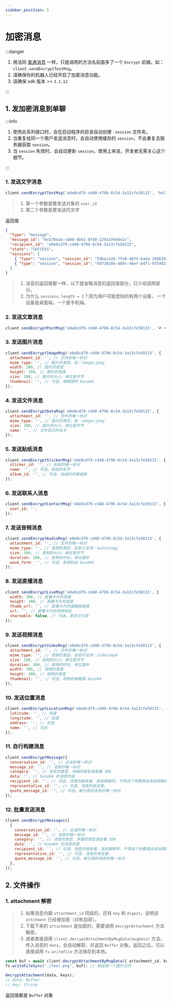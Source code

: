 ```yaml
---
sidebar_position: 5
---
```


# 加密消息

:::danger

1. 用法同 [普通消息](/docs/server/client/message) 一样，只是调用的方法名前面多了一个 `Encrypt` 前缀，如：`client.sendEncryptTextMsg`。
2. 请确保你的机器人已经开启了加密消息功能。
3. 请确保 sdk 版本 >= `3.1.12`

:::

## 1. 发加密消息到单聊

:::info

1. 使用此系列接口时，会在启动程序的目录自动创建 `.session` 文件夹。
2. 当重复给同一个用户发送消息时，会自动使用缓存的 `session`，不会重复去服务器获取 `session`。
3. 当 `session` 失效时，会自动更新 `session`。使用上来说，开发者无需关心这个细节。

:::

### 1. 发送文字消息

```js
client.sendEncryptTextMsg('e8e8cd79-cd40-4796-8c54-3a13cfe50115', 'hello');
```

> 1. 第一个参数是要发送对象的 `user_id`
> 2. 第二个参数是要发送的文字

返回值

```json
{
  "type": "message",
  "message_id": "0cb78e16-c600-4b61-8f88-2291d7644e2c",
  "recipient_id": "e8e8cd79-cd40-4796-8c54-3a13cfe50115",
  "state": "SUCCESS",
  "sessions": [
    { "type": "session", "session_id": "5dbace26-7fe0-4074-bada-18d6201a21af", "public_key": "" },
    { "type": "session", "session_id": "69738284-409c-4bef-b4f1-9754923134bf", "public_key": "" }
  ]
}
```

> 1. 消息的返回值都一样，以下就省略消息的返回值部分，只介绍调用部分。
> 2. 为什么 `sessions.length = 2` ? 因为用户可能登陆的有两个设备， 一个设备是桌面端，一个是手机端。

### 2. 发送文章消息

```js
client.sendEncryptPostMsg('e8e8cd79-cd40-4796-8c54-3a13cfe50115', '# 一级标题\n## 二级标题\n 正文..');
```

### 3. 发送图片消息

```js
client.sendEncryptImageMsg('e8e8cd79-cd40-4796-8c54-3a13cfe50115', {
  attachment_id: '', // 文件的唯一标识
  mime_type: '', // 图片的类型，如：image/jpeg
  width: 300, // 图片的宽度
  height: 300, // 图片的高度
  size: 300, // 图片的大小，单位是字节
  thumbnail: '', // 可选，缩略图的 base64
});
```

### 4. 发送文件消息

```js
client.sendEncryptDataMsg('e8e8cd79-cd40-4796-8c54-3a13cfe50115', {
  attachment_id: '', // 文件的唯一标识
  mime_type: '', // 图片的类型，如：image/jpeg
  size: 300, // 图片的大小，单位是字节
  name: '', // 文件显示的名字
});
```

### 5. 发送贴纸消息

```js
client.sendEncryptStickerMsg('e8e8cd79-cd40-4796-8c54-3a13cfe50115', {
  sticker_id: '', // 贴纸的唯一标识
  name: '', // 可选，贴纸的名字
  album_id: '', // 可选，贴纸的所属相册
});
```

### 6. 发送联系人消息

```js
client.sendEncryptContactMsg('e8e8cd79-cd40-4796-8c54-3a13cfe50115', {
  user_id: '',
});
```

### 7. 发送音频消息

```js
client.sendEncryptAudioMsg('e8e8cd79-cd40-4796-8c54-3a13cfe50115', {
  attachment_id: '', // 文件的唯一标识
  mime_type: '', // 音频的类型，目前只支持：audio/ogg
  size: 300, // 音频的大小，单位是字节
  duration: 300, // 音频的时长，单位是秒
  wave_form: '', // 可选，音频轨迹 base64
});
```

### 8. 发送直播消息

```js
client.sendEncryptLiveMsg('e8e8cd79-cd40-4796-8c54-3a13cfe50115', {
  width: 300, // 直播卡片的宽度
  height: 300, // 直播卡片的高度
  thumb_url: '', // 直播卡片的缩略图链接
  url: '', // 直播卡片的视频地址
  shareable: false, // 可选，是否可分享
});
```

### 9. 发送视频消息

```js
client.sendEncryptVideoMsg('e8e8cd79-cd40-4796-8c54-3a13cfe50115', {
  attachment_id: '', // 文件的唯一标识
  mime_type: '', // 视频的类型，目前只支持：video/mp4
  size: 300, // 视频的大小，单位是字节
  duration: 300, // 视频的时长，单位是秒
  width: 300, // 视频的宽度
  height: 300, // 视频的高度
  thumbnail: '', // 可选，视频的缩略图 base64
});
```

### 10. 发送位置消息

```js
client.sendEncryptLocationMsg('e8e8cd79-cd40-4796-8c54-3a13cfe50115', {
  latitude: '', // 纬度
  longitude: '', // 经度
  address: '', // 可选
  name: '', // 可选
});
```

### 11. 自行构建消息

```js
client.sendEncryptMessage({
  conversation_id: '', // 会话的唯一标识
  message_id: '', // 消息的唯一标识
  category: '', // 消息的类型，详细的类型请查看 SDK
  data: '', // base64 的消息内容
  recipient_id: '', // 可选，消息的接收者，发给群聊时，不带这个参数就会发给群聊的每一个人。带上的话，就只会发给群聊的某一个人
  representative_id: '', // 可选，消息的发送者，
  quote_message_id: '', // 可选，被引用的消息的唯一标识
});
```

### 12. 批量发送消息

```js
client.sendEncryptMessages([
  {
    conversation_id: '', // 会话的唯一标识
    message_id: '', // 消息的唯一标识
    category: '', // 消息的类型，详细的类型请查看 SDK
    data: '', // base64 的消息内容
    recipient_id: '', // 可选，消息的接收者，发给群聊时，不带这个参数就会发给群聊的每一个人。带上的话，就只会发给群聊的某一个人
    representative_id: '', // 可选，消息的发送者，
    quote_message_id: '', // 可选，被引用的消息的唯一标识
  },
]);
```

## 2. 文件操作

### 1. attachment 解密

> 1. 如果消息内跟 `attachment_id` 同级的，还有 `key` 和 `digest`，说明该 `attchment` 已经被加密（对称加密）。
> 2. 下载下来的 `attachment` 是加密的，需要调用 `decryptAttachment` 方法解密。
> 3. 或者直接调用 `client.decryptAttachmentByMsgData(msgData)` 方法，传入消息的 `data`，会自动解密，并返回 `Buffer` 对象。返回之后，可以直接调用 `fs.writeFile` 方法保存到本地。

```js
const buf = await client.decryptAttachmentByMsgData({ attachment_id, key });
fs.writeFileSync('./test.png', buf); // 假设是一个图片文件
```

```js
decryptAttachment(data, keys);
// data: Buffer
// key: String
```

返回值都是 `Buffer` 对象
